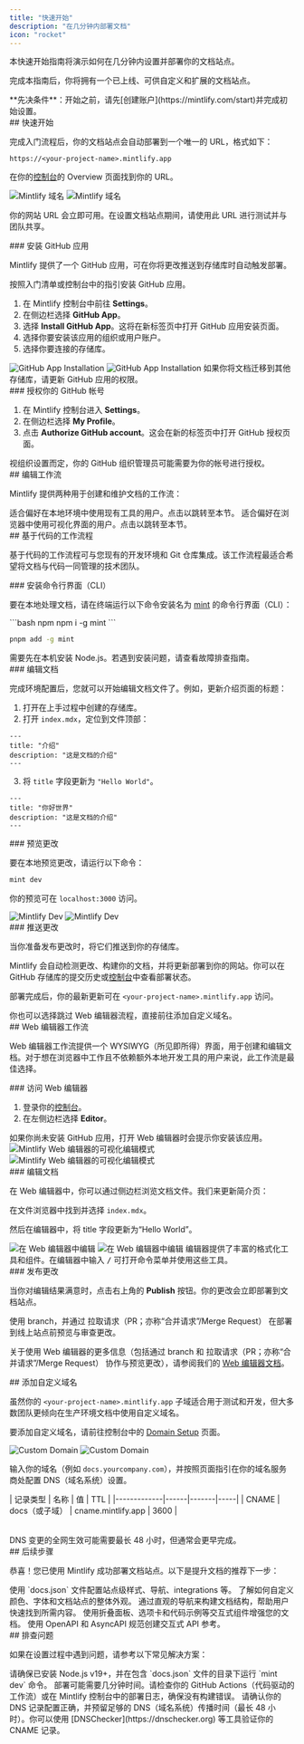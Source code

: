 ```yaml
---
title: "快速开始"
description: "在几分钟内部署文档"
icon: "rocket"
---
```


本快速开始指南将演示如何在几分钟内设置并部署你的文档站点。

完成本指南后，你将拥有一个已上线、可供自定义和扩展的文档站点。

<Info>
  **先决条件**：开始之前，请先[创建账户](https://mintlify.com/start)并完成初始设置。
</Info>

<div id="getting-started">
  ## 快速开始
</div>

完成入门流程后，你的文档站点会自动部署到一个唯一的 URL，格式如下：

```
https://<your-project-name>.mintlify.app
```

在你的[控制台](https://dashboard.mintlify.com/)的 Overview 页面找到你的 URL。

<Frame>
  <img src="/images/quickstart/mintlify-domain-light.png" alt="Mintlify 域名" className="block dark:hidden" />

  <img src="/images/quickstart/mintlify-domain-dark.png" alt="Mintlify 域名" className="hidden dark:block" />
</Frame>

你的网站 URL 会立即可用。在设置文档站点期间，请使用此 URL 进行测试并与团队共享。

<div id="install-the-github-app">
  ### 安装 GitHub 应用
</div>

Mintlify 提供了一个 GitHub 应用，可在你将更改推送到存储库时自动触发部署。

按照入门清单或控制台中的指引安装 GitHub 应用。

1. 在 Mintlify 控制台中前往 **Settings**。
2. 在侧边栏选择 **GitHub App**。
3. 选择 **Install GitHub App**。这将在新标签页中打开 GitHub 应用安装页面。
4. 选择你要安装该应用的组织或用户账户。
5. 选择你要连接的存储库。

<Frame>
  <img src="/images/quickstart/github-app-installation-light.png" alt="GitHub App Installation" className="block dark:hidden" />

  <img src="/images/quickstart/github-app-installation-dark.png" alt="GitHub App Installation" className="hidden dark:block" />
</Frame>

<Info>
  如果你将文档迁移到其他存储库，请更新 GitHub 应用的权限。
</Info>

<div id="authorize-your-github-account">
  ### 授权你的 GitHub 帐号
</div>

1. 在 Mintlify 控制台进入 **Settings**。
2. 在侧边栏选择 **My Profile**。
3. 点击 **Authorize GitHub account**。这会在新的标签页中打开 GitHub 授权页面。

<Info>
  视组织设置而定，你的 GitHub 组织管理员可能需要为你的帐号进行授权。
</Info>

<div id="editing-workflows">
  ## 编辑工作流
</div>

Mintlify 提供两种用于创建和维护文档的工作流：

<Card title="基于代码的工作流" icon="terminal" horizontal href="#code-based-workflow">
  适合偏好在本地环境中使用现有工具的用户。点击以跳转至本节。
</Card>

<Card title="Web 编辑器工作流" icon="mouse-pointer-2" horizontal href="#web-editor-workflow">
  适合偏好在浏览器中使用可视化界面的用户。点击以跳转至本节。
</Card>

<div id="code-based-workflow">
  ## 基于代码的工作流程
</div>

基于代码的工作流程可与您现有的开发环境和 Git 仓库集成。该工作流程最适合希望将文档与代码一同管理的技术团队。

<div id="install-the-cli">
  ### 安装命令行界面（CLI）
</div>

要在本地处理文档，请在终端运行以下命令安装名为 [mint](https://www.npmjs.com/package/mint) 的命令行界面（CLI）：

<CodeGroup>
  ```bash npm
  npm i -g mint
  ```

  ```bash pnpm
  pnpm add -g mint
  ```
</CodeGroup>

<Info>
  需要先在本机安装 Node.js。若遇到安装问题，请查看故障排查指南。
</Info>

<div id="edit-the-documentation">
  ### 编辑文档
</div>

完成环境配置后，您就可以开始编辑文档文件了。例如，更新介绍页面的标题：

1. 打开在上手过程中创建的存储库。
2. 打开 `index.mdx`，定位到文件顶部：

```mdx index.mdx
---
title: "介绍"
description: "这是文档的介绍"
---
```

3. 将 `title` 字段更新为 `"Hello World"`。

```mdx index.mdx {2}
---
title: "你好世界"
description: "这是文档的介绍"
---
```

<div id="preview-the-changes">
  ### 预览更改
</div>

要在本地预览更改，请运行以下命令：

```bash
mint dev
```

你的预览可在 `localhost:3000` 访问。

<Frame>
  <img src="/images/quickstart/mintlify-dev-light.png" alt="Mintlify Dev" className="block dark:hidden" />

  <img src="/images/quickstart/mintlify-dev-dark.png" alt="Mintlify Dev" className="hidden dark:block" />
</Frame>

<div id="push-the-changes">
  ### 推送更改
</div>

当你准备发布更改时，将它们推送到你的存储库。

Mintlify 会自动检测更改、构建你的文档，并将更新部署到你的网站。你可以在 GitHub 存储库的提交历史或[控制台](https://dashboard.mintlify.com)中查看部署状态。

部署完成后，你的最新更新可在 `<your-project-name>.mintlify.app` 访问。

<Card title="跳转到添加自定义域名" icon="arrow-down" href="#adding-a-custom-domain" horizontal>
  你也可以选择跳过 Web 编辑器流程，直接前往添加自定义域名。
</Card>

<div id="web-editor-workflow">
  ## Web 编辑器工作流
</div>

Web 编辑器工作流提供一个 WYSIWYG（所见即所得）界面，用于创建和编辑文档。对于想在浏览器中工作且不依赖额外本地开发工具的用户来说，此工作流是最佳选择。

<div id="access-the-web-editor">
  ### 访问 Web 编辑器
</div>

1. 登录你的[控制台](https://dashboard.mintlify.com)。
2. 在左侧边栏选择 **Editor**。

<Info>
  如果你尚未安装 GitHub 应用，打开 Web 编辑器时会提示你安装该应用。
</Info>

<Frame>
  <img alt="Mintlify Web 编辑器的可视化编辑模式" src="/images/quickstart/web-editor-light.png" className="block dark:hidden" />

  <img alt="Mintlify Web 编辑器的可视化编辑模式" src="/images/quickstart/web-editor-dark.png" className="hidden dark:block" />
</Frame>

<div id="edit-the-documentation">
  ### 编辑文档
</div>

在 Web 编辑器中，你可以通过侧边栏浏览文档文件。我们来更新简介页：

在文件浏览器中找到并选择 `index.mdx`。

然后在编辑器中，将 title 字段更新为“Hello World”。

<Frame>
  <img alt="在 Web 编辑器中编辑" src="/images/quickstart/web-editor-editing-light.png" className="block dark:hidden" />

  <img alt="在 Web 编辑器中编辑" src="/images/quickstart/web-editor-editing-dark.png" className="hidden dark:block" />
</Frame>

<Tip>
  编辑器提供了丰富的格式化工具和组件。在编辑器中输入 <kbd>/</kbd> 可打开命令菜单并使用这些工具。
</Tip>

<div id="publish-your-changes">
  ### 发布更改
</div>

当你对编辑结果满意时，点击右上角的 **Publish** 按钮。你的更改会立即部署到文档站点。

<Tip>
  使用 branch，并通过 拉取请求（PR；亦称“合并请求”/Merge Request） 在部署到线上站点前预览与审查更改。
</Tip>

关于使用 Web 编辑器的更多信息（包括通过 branch 和 拉取请求（PR；亦称“合并请求”/Merge Request） 协作与预览更改），请参阅我们的 [Web 编辑器文档](/zh/editor/getting-started)。

<div id="adding-a-custom-domain">
  ## 添加自定义域名
</div>

虽然你的 `<your-project-name>.mintlify.app` 子域适合用于测试和开发，但大多数团队更倾向在生产环境文档中使用自定义域名。

要添加自定义域名，请前往控制台中的 [Domain Setup](https://dashboard.mintlify.com/settings/deployment/custom-domain) 页面。

<Frame>
  <img src="/images/quickstart/custom-domain-light.png" alt="Custom Domain" className="block dark:hidden" />

  <img src="/images/quickstart/custom-domain-dark.png" alt="Custom Domain" className="hidden dark:block" />
</Frame>

输入你的域名（例如 `docs.yourcompany.com`），并按照页面指引在你的域名服务商处配置 DNS（域名系统）设置。

<Table>
  | 记录类型 | 名称 | 值 | TTL |
  |-------------|------|-------|-----|
  | CNAME | docs（或子域） | cname.mintlify.app | 3600 |
</Table>

<Info>
  DNS 变更的全网生效可能需要最长 48 小时，但通常会更早完成。
</Info>

<div id="next-steps">
  ## 后续步骤
</div>

恭喜！您已使用 Mintlify 成功部署文档站点。以下是提升文档的推荐下一步：

<Card title="配置全局设置" icon="settings" href="zh/settings" horizontal>
  使用 `docs.json` 文件配置站点级样式、导航、integrations 等。
</Card>

<Card title="自定义主题" icon="paintbrush" href="zh/themes" horizontal>
  了解如何自定义颜色、字体和文档站点的整体外观。
</Card>

<Card title="组织导航" icon="map" href="zh/navigation" horizontal>
  通过直观的导航来构建文档结构，帮助用户快速找到所需内容。
</Card>

<Card title="添加交互式组件" icon="puzzle" href="/zh/components/accordions" horizontal>
  使用折叠面板、选项卡和代码示例等交互式组件增强您的文档。
</Card>

<Card title="设置 API 参考" icon="code" href="/zh/api-playground/overview" horizontal>
  使用 OpenAPI 和 AsyncAPI 规范创建交互式 API 参考。
</Card>

<div id="troubleshooting">
  ## 排查问题
</div>

如果在设置过程中遇到问题，请参考以下常见解决方案：

<AccordionGroup>
  <Accordion title="本地预览无法运行">
    请确保已安装 Node.js v19+，并在包含 `docs.json` 文件的目录下运行 `mint dev` 命令。
  </Accordion>

  <Accordion title="更改未在线上站点生效">
    部署可能需要几分钟时间。请检查你的 GitHub Actions（代码驱动的工作流）或在 Mintlify 控制台中的部署日志，确保没有构建错误。
  </Accordion>

  <Accordion title="自定义域名无法连接">
    请确认你的 DNS 记录配置正确，并预留足够的 DNS（域名系统）传播时间（最长 48 小时）。你可以使用 [DNSChecker](https://dnschecker.org) 等工具验证你的 CNAME 记录。
  </Accordion>
</AccordionGroup>